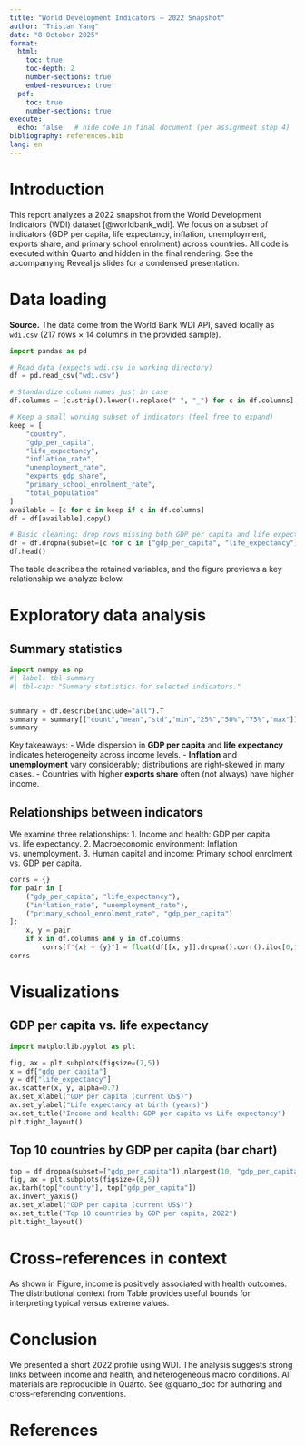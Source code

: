 ```yaml
---
title: "World Development Indicators — 2022 Snapshot"
author: "Tristan Yang"
date: "8 October 2025"
format:
  html:
    toc: true
    toc-depth: 2
    number-sections: true
    embed-resources: true
  pdf:
    toc: true
    number-sections: true
execute:
  echo: false   # hide code in final document (per assignment step 4)
bibliography: references.bib
lang: en
---
```


# Introduction

This report analyzes a 2022 snapshot from the World Development Indicators (WDI) dataset [@worldbank_wdi].
We focus on a subset of indicators (GDP per capita, life expectancy, inflation, unemployment, exports share, and primary school enrolment) across countries.
All code is executed within Quarto and hidden in the final rendering. See the accompanying Reveal.js slides for a condensed presentation.


# Data loading {#sec-data}

::: {.callout-note}
**Source.** The data come from the World Bank WDI API, saved locally as `wdi.csv` (217 rows × 14 columns in the provided sample).
:::

```python
import pandas as pd

# Read data (expects wdi.csv in working directory)
df = pd.read_csv("wdi.csv")

# Standardize column names just in case
df.columns = [c.strip().lower().replace(" ", "_") for c in df.columns]

# Keep a small working subset of indicators (feel free to expand)
keep = [
    "country",
    "gdp_per_capita",
    "life_expectancy",
    "inflation_rate",
    "unemployment_rate",
    "exports_gdp_share",
    "primary_school_enrolment_rate",
    "total_population"
]
available = [c for c in keep if c in df.columns]
df = df[available].copy()

# Basic cleaning: drop rows missing both GDP per capita and life expectancy
df = df.dropna(subset=[c for c in ["gdp_per_capita", "life_expectancy"] if c in df.columns])
df.head()
```

The table describes the retained variables, and the figure previews a key relationship we analyze below.

# Exploratory data analysis

## Summary statistics {#sec-summary}

```python
import numpy as np
#| label: tbl-summary
#| tbl-cap: "Summary statistics for selected indicators."


summary = df.describe(include="all").T
summary = summary[["count","mean","std","min","25%","50%","75%","max"]]
summary
```


Key takeaways:
- Wide dispersion in **GDP per capita** and **life expectancy** indicates heterogeneity across income levels.
- **Inflation** and **unemployment** vary considerably; distributions are right‑skewed in many cases.
- Countries with higher **exports share** often (not always) have higher income.

## Relationships between indicators

We examine three relationships:
1. Income and health: GDP per capita vs. life expectancy.
2. Macroeconomic environment: Inflation vs. unemployment.
3. Human capital and income: Primary school enrolment vs. GDP per capita.

```python
corrs = {}
for pair in [
    ("gdp_per_capita", "life_expectancy"),
    ("inflation_rate", "unemployment_rate"),
    ("primary_school_enrolment_rate", "gdp_per_capita")
]:
    x, y = pair
    if x in df.columns and y in df.columns:
        corrs[f"{x} ~ {y}"] = float(df[[x, y]].dropna().corr().iloc[0,1])
corrs
```

# Visualizations

## GDP per capita vs. life expectancy

```python
import matplotlib.pyplot as plt

fig, ax = plt.subplots(figsize=(7,5))
x = df["gdp_per_capita"]
y = df["life_expectancy"]
ax.scatter(x, y, alpha=0.7)
ax.set_xlabel("GDP per capita (current US$)")
ax.set_ylabel("Life expectancy at birth (years)")
ax.set_title("Income and health: GDP per capita vs Life expectancy")
plt.tight_layout()
```


## Top 10 countries by GDP per capita (bar chart)

```python
top = df.dropna(subset=["gdp_per_capita"]).nlargest(10, "gdp_per_capita")
fig, ax = plt.subplots(figsize=(8,5))
ax.barh(top["country"], top["gdp_per_capita"])
ax.invert_yaxis()
ax.set_xlabel("GDP per capita (current US$)")
ax.set_title("Top 10 countries by GDP per capita, 2022")
plt.tight_layout()
```

# Cross‑references in context

As shown in Figure, income is positively associated with health outcomes.
The distributional context from Table provides useful bounds for interpreting typical versus extreme values.

# Conclusion

We presented a short 2022 profile using WDI. The analysis suggests strong links between income and health, and heterogeneous macro conditions.
All materials are reproducible in Quarto. See @quarto_doc for authoring and cross‑referencing conventions.

# References
